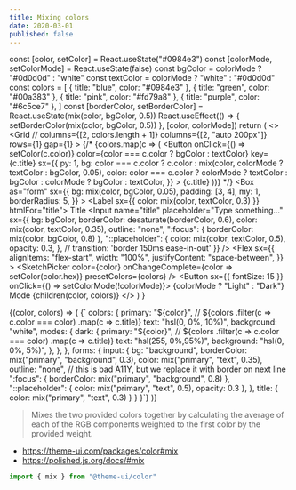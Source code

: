 ```yaml
---
title: Mixing colors
date: 2020-03-01
published: false
---
```



  const [color, setColor] = React.useState("#0984e3")
  const [colorMode, setColorMode] = React.useState(false)
  const bgColor = colorMode ? "#0d0d0d" : "white"
  const textColor = colorMode ? "white" : "#0d0d0d"
  const colors = [
    { title: "blue", color: "#0984e3" },
    { title: "green", color: "#00a383" },
    { title: "pink", color: "#fd79a8" },
    { title: "purple", color: "#6c5ce7" },
  ]
  const [borderColor, setBorderColor] = React.useState(mix(color, bgColor, 0.5))
  React.useEffect(() => {
    setBorderColor(mix(color, bgColor, 0.5))
  }, [color, colorMode])
  return (
    <>
      <Grid
        // columns={[2, colors.length + 1]}
        columns={[2, "auto 200px"]}
        rows={1}
        gap={1}
      >
        {/* {colors.map(c => (
          <Button
            onClick={() => setColor(c.color)}
            color={color === c.color ? bgColor : textColor}
            key={c.title}
            sx={{
              py: 1,
              bg:
                color === c.color
                  ? c.color
                  : mix(color, colorMode ? textColor : bgColor, 0.05),
              color:
                color === c.color
                  ? colorMode
                    ? textColor
                    : bgColor
                  : colorMode
                  ? bgColor
                  : textColor,
            }}
          >
            {c.title}
          </Button>
        ))} */}
      </Grid>
      <Box
        as="form"
        sx={{
          bg: mix(color, bgColor, 0.05),
          padding: [3, 4],
          my: 1,
          borderRadius: 5,
        }}
      >
        <Label sx={{ color: mix(color, textColor, 0.3) }} htmlFor="title">
          Title
        </Label>
        <Input
          name="title"
          placeholder="Type something..."
          sx={{
            bg: bgColor,
            borderColor: desaturate(borderColor, 0.6),
            color: mix(color, textColor, 0.35),
            outline: "none",
            ":focus": { borderColor: mix(color, bgColor, 0.8) },
            "::placeholder": {
              color: mix(color, textColor, 0.5),
              opacity: 0.3,
            },
            // transition: 'border 150ms ease-in-out'
          }}
        />
      </Box>
      <Flex
        sx={{
          alignItems: "flex-start",
          width: "100%",
          justifyContent: "space-between",
        }}
      >
        <SketchPicker
          color={color}
          onChangeComplete={color => setColor(color.hex)}
          presetColors={colors}
        />
        <Button sx={{ fontSize: 15 }} onClick={() => setColorMode(!colorMode)}>
          {colorMode ? "Light" : "Dark"} Mode
        </Button>
      </Flex>
      {children(color, colors)}
    </>
  )
}

<Form>
  {(color, colors) => (
    <CodeBlock className="js">
      {`
  colors: {
    primary: "${color}", // ${colors
        .filter(c => c.color === color)
        .map(c => c.title)}
    text: "hsl(0, 0%, 10%)",
    background: "white",
    modes: {
      dark: {
        primary: "${color}", // ${colors
        .filter(c => c.color === color)
        .map(c => c.title)}
        text: "hsl(255, 0%,95%)",
        background: "hsl(0, 0%, 5%)",
      },
    },
  },
  forms: {
    input: {
      bg: "background",
      borderColor: mix("primary", "background", 0.3),
      color: mix("primary", "text", 0.35),
      outline: "none", // this is bad A11Y, but we replace it with border on next line
      ":focus": { borderColor: mix("primary", "background", 0.8) },
      "::placeholder": {
        color: mix("primary", "text", 0.5),
        opacity: 0.3
      },
    },
    title: {
      color: mix("primary", "text", 0.3)
    }
  }
}`}
    </CodeBlock>
  )}
</Form>

> Mixes the two provided colors together by calculating the average of each of the RGB components weighted to the first color by the provided weight.

- https://theme-ui.com/packages/color#mix
- https://polished.js.org/docs/#mix

```js
import { mix } from "@theme-ui/color"
```
